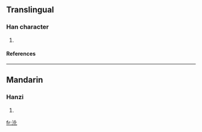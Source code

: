 ==Translingual==
===Han character===
{{Han char|rn=85|rad=水|as=04|sn=7|four=3111<sub>0</sub>|canj=水人心 (EOP), X水人心 (XEOP)}}
# {{defn|Han|sort=水04}}
====References====
{{Han ref|kx=0611.030|dkj=17197|hdz=31567.030|uh=6C8E|ud=27790|bh=CB5D|bd=52061}}

----
==Mandarin==
===Hanzi===
{{cmn-hanzi|pin=[[huò]] ([[huo4]])|wg=huo<sup>4</sup>}}
# {{defn|Mandarin}}

[[fr:沎]]